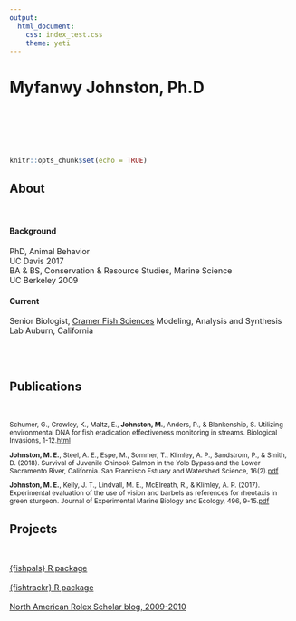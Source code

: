```yaml
---
output:
  html_document:
    css: index_test.css
    theme: yeti
---
```


<style>
@import url('https://fonts.googleapis.com/css?family=Megrim&display=swap');
</style>

# Myfanwy Johnston, Ph.D
<br>

<div align="center"><img src = "logo.png" height="10" hspace=110></div>

<br>

```r
knitr::opts_chunk$set(echo = TRUE)
```

<div class = "row">
<div class = "col-xs-4">

## About

<br>

#### Background

PhD, Animal Behavior<br>
UC Davis 2017 <br>
BA & BS, Conservation & Resource Studies, Marine Science <br>
UC Berkeley 2009
<br>

#### Current
Senior Biologist, [Cramer Fish Sciences](http://fishsciences.net)
Modeling, Analysis and Synthesis Lab
Auburn, California

<br>
<br>


  
</div>

<div class = "col-xs-4">

##  Publications

<br>
<small>

Schumer, G., Crowley, K., Maltz, E., **Johnston, M.**, Anders, P., & Blankenship, S. Utilizing environmental DNA for fish eradication effectiveness monitoring in streams. Biological Invasions, 1-12.[html](https://link.springer.com/article/10.1007/s10530-019-02056-z)

**Johnston, M. E.**, Steel, A. E., Espe, M., Sommer, T., Klimley, A. P., Sandstrom, P., & Smith, D. (2018). Survival of Juvenile Chinook Salmon in the Yolo Bypass and the Lower Sacramento River, California. San Francisco Estuary and Watershed Science, 16(2).[pdf](https://cloudfront.escholarship.org/dist/prd/content/qt8bq7t7rr/qt8bq7t7rr.pdf)

**Johnston, M. E.**, Kelly, J. T., Lindvall, M. E., McElreath, R., & Klimley, A. P. (2017). Experimental evaluation of the use of vision and barbels as references for rheotaxis in green sturgeon. Journal of Experimental Marine Biology and Ecology, 496, 9-15.[pdf](http://www.eva.mpg.de/documents/Elsevier/Johnston_Experimental_JExpMarineBiolEcol_2017_2491416.pdf)
  
</small>  
</div>

<div class = "col-xs-4"> 
  
## Projects

<br>

[{fishpals} R package](https://github.com/Myfanwy/fishpals)  
<br>
[{fishtrackr} R package](https://github.com/Myfanwy/fishtrackr)  
<br>
[North American Rolex Scholar blog, 2009-2010](http://owussnorthamerica.org/category/scholar-journeys/2009-scholar-journey/)  

</div>
</div>
</div>
